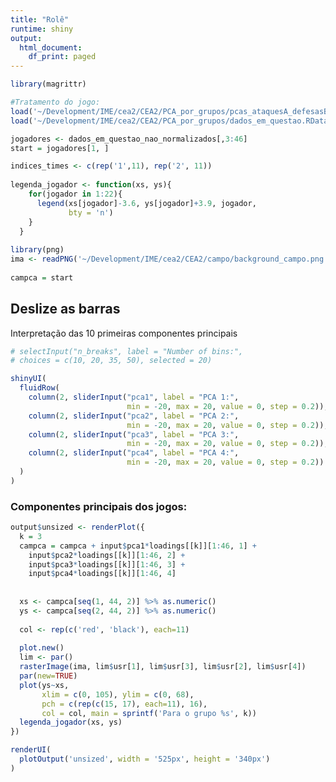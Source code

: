 ```yaml
---
title: "Rolê"
runtime: shiny
output:
  html_document:
    df_print: paged
---
```


```r
library(magrittr)

#Tratamento do jogo:
load('~/Development/IME/cea2/CEA2/PCA_por_grupos/pcas_ataquesA_defesasB.RData')
load('~/Development/IME/cea2/CEA2/PCA_por_grupos/dados_em_questao.RData')

jogadores <- dados_em_questao_nao_normalizados[,3:46]
start = jogadores[1, ]

indices_times <- c(rep('1',11), rep('2', 11))
  
legenda_jogador <- function(xs, ys){
    for(jogador in 1:22){
      legend(xs[jogador]-3.6, ys[jogador]+3.9, jogador,
             bty = 'n')
    }
  }
  
library(png)
ima <- readPNG('~/Development/IME/cea2/CEA2/campo/background_campo.png')
  
campca = start
```

Deslize as barras {.sidebar}
-----------------------------------------------------------------------

Interpretação das 10 primeiras componentes principais

```r
# selectInput("n_breaks", label = "Number of bins:",
# choices = c(10, 20, 35, 50), selected = 20)

shinyUI(
  fluidRow(
    column(2, sliderInput("pca1", label = "PCA 1:",
                          min = -20, max = 20, value = 0, step = 0.2)),
    column(2, sliderInput("pca2", label = "PCA 2:",
                          min = -20, max = 20, value = 0, step = 0.2)),
    column(2, sliderInput("pca3", label = "PCA 3:",
                          min = -20, max = 20, value = 0, step = 0.2)),
    column(2, sliderInput("pca4", label = "PCA 4:",
                          min = -20, max = 20, value = 0, step = 0.2))
  )
)
```

### Componentes principais dos jogos:

```r
output$unsized <- renderPlot({
  k = 3
  campca = campca + input$pca1*loadings[[k]][1:46, 1] +
    input$pca2*loadings[[k]][1:46, 2] +
    input$pca3*loadings[[k]][1:46, 3] +
    input$pca4*loadings[[k]][1:46, 4]
  
  
  xs <- campca[seq(1, 44, 2)] %>% as.numeric()
  ys <- campca[seq(2, 44, 2)] %>% as.numeric()
  
  col <- rep(c('red', 'black'), each=11)
  
  plot.new()
  lim <- par()
  rasterImage(ima, lim$usr[1], lim$usr[3], lim$usr[2], lim$usr[4])
  par(new=TRUE)
  plot(ys~xs,
       xlim = c(0, 105), ylim = c(0, 68),
       pch = c(rep(c(15, 17), each=11), 16),
       col = col, main = sprintf('Para o grupo %s', k))
  legenda_jogador(xs, ys)
})

renderUI(
  plotOutput('unsized', width = '525px', height = '340px')
)
```
